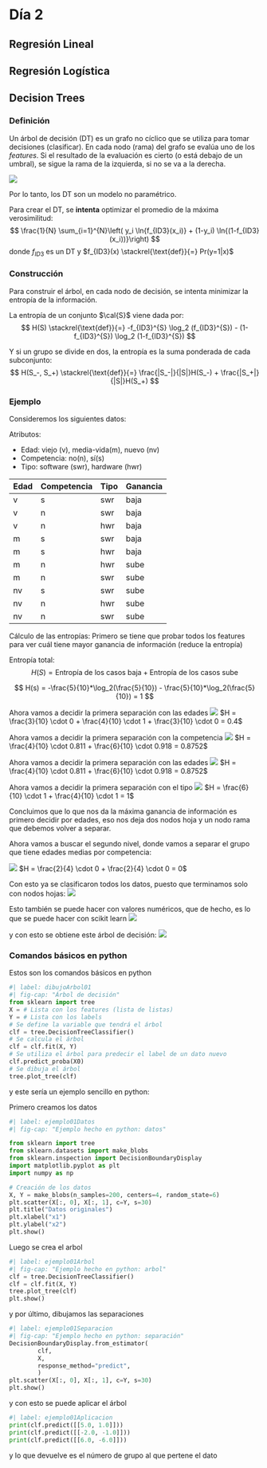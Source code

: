 # Día 2

## Regresión Lineal 

## Regresión Logística

## Decision Trees

### Definición

Un árbol de decisión (DT) es un grafo no cíclico que se utiliza para tomar decisiones (clasificar). En cada nodo (rama) del grafo se evalúa uno de los *features*. Si el resultado de la evaluación es cierto (o está debajo de un umbral), se sigue la rama de la izquierda, si no se va a la derecha.

![](./figuras/DT01.svg){fig-alt="Un árbol de decisión." fig-align="center"}

Por lo tanto, los DT son un modelo no paramétrico.

Para crear el DT, se **intenta** optimizar el promedio de la máxima verosimilitud:
$$
    \frac{1}{N} \sum_{i=1}^{N}\left( y_i \ln{f_{ID3}(x_i)} + (1-y_i) \ln{(1-f_{ID3}(x_i))}\right) 
$$
donde $f_{ID3}$ es un DT y $f_{ID3}(x) \stackrel{\text{def}}{=} Pr(y=1|x)$

### Construcción
Para construir el árbol, en cada nodo de decisión, se intenta minimizar la entropía de la información.

La entropía de un conjunto $\cal{S}$ viene dada por:
$$
 H(S) \stackrel{\text{def}}{=} -f_{ID3}^{S} \log_2 (f_{ID3}^{S}) - (1-f_{ID3}^{S}) \log_2 (1-f_{ID3}^{S})
$$

Y si un grupo se divide en dos, la entropía es la suma ponderada de cada subconjunto:
$$
  H(S_-, S_+) \stackrel{\text{def}}{=} \frac{|S_-|}{|S|}H(S_-) + \frac{|S_+|}{|S|}H(S_+)
$$

### Ejemplo
Consideremos los siguientes datos:

Atributos:

* Edad: viejo (v), media-vida(m), nuevo (nv)
* Competencia: no(n), sí(s)
* Tipo: software (swr), hardware (hwr)

| Edad | Competencia | Tipo | Ganancia |
|------|-------------|------|----------| 
| v	| s	| swr	| baja 	| 
| v	| n	| swr	| baja |
| v	| n	| hwr	| baja |
| m	| s	| swr	| baja |
| m	| s	| hwr	| baja |
| m	| n	| hwr	| sube |
| m	| n	| swr	| sube |
| nv	| s	| swr	| sube |
| nv	| n	| hwr	| sube |
| nv	| n	| swr	| sube |

Cálculo de las entropías: Primero se tiene que probar todos los features para ver cuál tiene mayor ganancia de información (reduce la entropía)

Entropía total:
$$
H(S) = \text{Entropía de los casos baja} + \text{Entropía de los casos sube}
$$

$$
H(s) = -\frac{5}{10}*\log_2(\frac{5}{10}) - \frac{5}{10}*\log_2(\frac{5}{10}) = 1
$$

Ahora vamos a decidir la primera separación con las edades
![](./figuras/DT02.svg){fig-align="center"}
$H = \frac{3}{10} \cdot 0 + \frac{4}{10} \cdot 1 + \frac{3}{10} \cdot 0 = 0.4$

Ahora vamos a decidir la primera separación con la competencia
![](./figuras/DT03.svg){fig-align="center"}
$H = \frac{4}{10} \cdot 0.811 + \frac{6}{10} \cdot 0.918 = 0.8752$

Ahora vamos a decidir la primera separación con las edades
![](./figuras/DT03.svg){fig-align="center"}
$H = \frac{4}{10} \cdot 0.811 + \frac{6}{10} \cdot 0.918 = 0.8752$

Ahora vamos a decidir la primera separación con el tipo
![](./figuras/DT04.svg){fig-align="center"}
$H = \frac{6}{10} \cdot 1 + \frac{4}{10} \cdot 1 = 1$

Concluimos que lo que nos da la máxima ganancia de información es primero decidir por edades, eso nos deja dos nodos hoja y un nodo rama que debemos volver a separar.

Ahora vamos a buscar el segundo nivel, donde vamos a separar el grupo que tiene edades medias por competencia:

![](./figuras/DT05.svg){fig-align="center"}
$H = \frac{2}{4} \cdot 0 + \frac{2}{4} \cdot 0 = 0$

Con esto ya se clasificaron todos los datos, puesto que terminamos solo con nodos hojas:
![](./figuras/DT06.svg){fig-align="center"}

Esto también se puede hacer con valores numéricos, que de hecho, es lo que se puede hacer con scikit learn
![](./figuras/DT11.svg){fig-align="center"}

y con esto se obtiene este árbol de decisión:
![](./figuras/DT12.svg){fig-align="center"}

### Comandos básicos en python
Estos son los comandos básicos en python

```python
#| label: dibujoArbol01
#| fig-cap: "Árbol de decisión"
from sklearn import tree
X = # Lista con los features (lista de listas)
Y = # Lista con los labels
# Se define la variable que tendrá el árbol
clf = tree.DecisionTreeClassifier()
# Se calcula el árbol
clf = clf.fit(X, Y)
# Se utiliza el árbol para predecir el label de un dato nuevo
clf.predict_proba(X0)
# Se dibuja el árbol
tree.plot_tree(clf)
```
y este sería un ejemplo sencillo en python:

Primero creamos los datos

```python
#| label: ejemplo01Datos
#| fig-cap: "Ejemplo hecho en python: datos"

from sklearn import tree
from sklearn.datasets import make_blobs
from sklearn.inspection import DecisionBoundaryDisplay
import matplotlib.pyplot as plt
import numpy as np

# Creación de los datos
X, Y = make_blobs(n_samples=200, centers=4, random_state=6)
plt.scatter(X[:, 0], X[:, 1], c=Y, s=30)
plt.title("Datos originales")
plt.xlabel("x1")
plt.ylabel("x2")
plt.show()
```

Luego se crea el arbol
```python
#| label: ejemplo01Arbol
#| fig-cap: "Ejemplo hecho en python: arbol"
clf = tree.DecisionTreeClassifier()
clf = clf.fit(X, Y)
tree.plot_tree(clf)
plt.show()
```

y por último, dibujamos las separaciones

```python
#| label: ejemplo01Separacion
#| fig-cap: "Ejemplo hecho en python: separación"
DecisionBoundaryDisplay.from_estimator(
        clf,
        X,
        response_method="predict",
        )
plt.scatter(X[:, 0], X[:, 1], c=Y, s=30)
plt.show()
```

y con esto se puede aplicar el árbol
```python
#| label: ejemplo01Aplicacion
print(clf.predict([[5.0, 1.0]]))
print(clf.predict([[-2.0, -1.0]]))
print(clf.predict([[6.0, -6.0]]))
```
y lo que devuelve es el número de grupo al que pertene el dato
